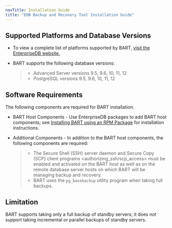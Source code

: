 ```yaml
---
navTitle: Installation Guide
title: "EDB Backup and Recovery Tool Installation Guide"
---
```


<div id="requirements_overview" class="registered_link"></div>

## Supported Platforms and Database Versions

-   To view a complete list of platforms supported by BART, [visit the EnterpriseDB website.](https://www.enterprisedb.com/services-support/edb-supported-products-and-platforms)

-   BART supports the following database versions:

    > -   Advanced Server versions 9.5, 9.6, 10, 11, 12
    > -   PostgreSQL versions 9.5, 9.6, 10, 11, 12

## Software Requirements

The following components are required for BART installation.

-   BART Host Components - Use EnterpriseDB packages to add BART host components; see [Installing BART using an RPM Package](02_installing_bart_using_an_rpm_package/#installing_bart_using_an_rpm_package) for installation instructions.

-   Additional Components - In addition to the BART host components, the following components are required:

    > -   The <span class="title-ref">Secure Shell (SSH) server daemon and Secure Copy (SCP) client programs &lt;authorizing_ssh/scp_access></span> must be enabled and activated on the BART host as well as on the remote database server hosts on which BART will be managing backup and recovery.
    > -   BART uses the `pg_basebackup` utility program when taking full backups.

## Limitation

BART supports taking only a full backup of standby servers; it does not support taking incremental or parallel backups of standby servers.
